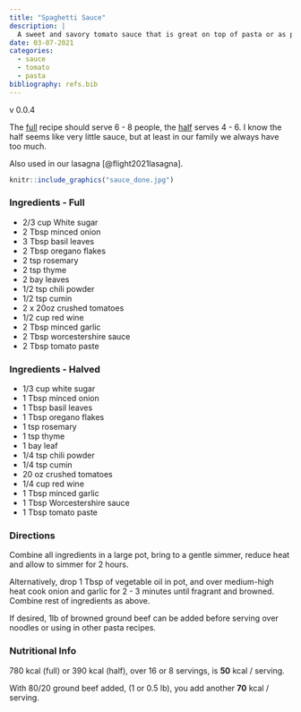 ```yaml
---
title: "Spaghetti Sauce"
description: |
  A sweet and savory tomato sauce that is great on top of pasta or as part of a lasagna.
date: 03-07-2021
categories:
  - sauce
  - tomato
  - pasta
bibliography: refs.bib
---
```


v 0.0.4

The [full](#ingredients---full) recipe should serve 6 - 8 people, the [half](#ingredients---halved) serves 4 - 6. I know the half seems like very little sauce, but at least in our family we always have too much.

Also used in our lasagna [@flight2021lasagna].

```r
knitr::include_graphics("sauce_done.jpg")
```

### Ingredients - Full

* 2/3 cup White sugar
* 2 Tbsp minced onion
* 3 Tbsp basil leaves
* 2 Tbsp oregano flakes
* 2 tsp rosemary
* 2 tsp thyme
* 2 bay leaves
* 1/2 tsp chili powder
* 1/2 tsp cumin
* 2 x 20oz crushed tomatoes
* 1/2 cup red wine
* 2 Tbsp minced garlic
* 2 Tbsp worcestershire sauce
* 2 Tbsp tomato paste

### Ingredients - Halved

* 1/3 cup white sugar
* 1 Tbsp minced onion
* 1 Tbsp basil leaves
* 1 Tbsp oregano flakes
* 1 tsp rosemary
* 1 tsp thyme
* 1 bay leaf
* 1/4 tsp chili powder
* 1/4 tsp cumin
* 20 oz crushed tomatoes
* 1/4 cup red wine
* 1 Tbsp minced garlic
* 1 Tbsp Worcestershire sauce
* 1 Tbsp tomato paste



### Directions

Combine all ingredients in a large pot, bring to a gentle simmer, reduce heat and allow to simmer for 2 hours. 

Alternatively, drop 1 Tbsp of vegetable oil in pot, and over medium-high heat cook onion and garlic for 2 - 3 minutes until fragrant and browned.
Combine rest of ingredients as above.

If desired, 1lb of browned ground beef can be added before serving over noodles or using in other pasta recipes.

### Nutritional Info

780 kcal (full) or 390 kcal (half), over 16 or 8 servings, is **50** kcal / serving.

With 80/20 ground beef added, (1 or 0.5 lb), you add another **70** kcal / serving.
